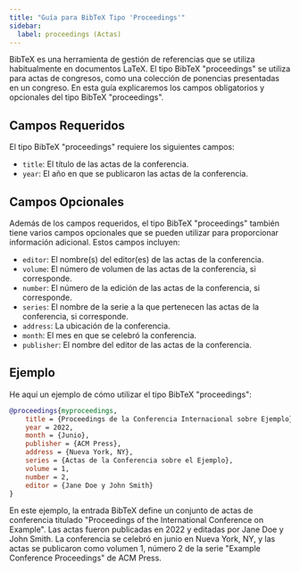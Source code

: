 ```yaml
---
title: "Guía para BibTeX Tipo 'Proceedings'"
sidebar:
  label: proceedings (Actas)
---
```



BibTeX es una herramienta de gestión de referencias que se utiliza habitualmente en documentos LaTeX. El tipo BibTeX "proceedings" se utiliza para actas de congresos, como una colección de ponencias presentadas en un congreso. En esta guía explicaremos los campos obligatorios y opcionales del tipo BibTeX "proceedings".

<CiteDrive/>

## Campos Requeridos

El tipo BibTeX "proceedings" requiere los siguientes campos:

-   `title`: El título de las actas de la conferencia.
-   `year`: El año en que se publicaron las actas de la conferencia.

## Campos Opcionales

Además de los campos requeridos, el tipo BibTeX "proceedings" también tiene varios campos opcionales que se pueden utilizar para proporcionar información adicional. Estos campos incluyen:

-   `editor`: El nombre(s) del editor(es) de las actas de la conferencia.
-   `volume`: El número de volumen de las actas de la conferencia, si corresponde.
-   `number`: El número de la edición de las actas de la conferencia, si corresponde.
-   `series`: El nombre de la serie a la que pertenecen las actas de la conferencia, si corresponde.
-   `address`: La ubicación de la conferencia.
-   `month`: El mes en que se celebró la conferencia.
-   `publisher`: El nombre del editor de las actas de la conferencia.


## Ejemplo

He aquí un ejemplo de cómo utilizar el tipo BibTeX "proceedings":

```bibtex
@proceedings{myproceedings,
	title = {Proceedings de la Conferencia Internacional sobre Ejemplo},
	year = 2022,
	month = {Junio},
	publisher = {ACM Press},
	address = {Nueva York, NY},
	series = {Actas de la Conferencia sobre el Ejemplo},
	volume = 1,
	number = 2,
	editor = {Jane Doe y John Smith}
}

```

En este ejemplo, la entrada BibTeX define un conjunto de actas de conferencia titulado "Proceedings of the International Conference on Example". Las actas fueron publicadas en 2022 y editadas por Jane Doe y John Smith. La conferencia se celebró en junio en Nueva York, NY, y las actas se publicaron como volumen 1, número 2 de la serie "Example Conference Proceedings" de ACM Press.